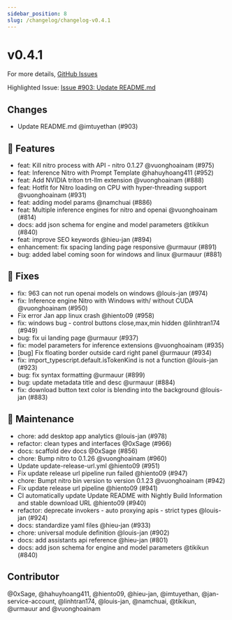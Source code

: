 ```yaml
---
sidebar_position: 8
slug: /changelog/changelog-v0.4.1
---
```

# v0.4.1

For more details, [GitHub Issues](https://github.com/janhq/jan/releases/tag/v0.4.1)

Highlighted Issue:  [Issue #903: Update README.md](https://github.com/janhq/jan/pull/903)

## Changes

- Update README.md @imtuyethan (#903)

## 🚀 Features

- feat: Kill nitro process with API - nitro 0.1.27 @vuonghoainam (#975)
- feat: Inference Nitro with Prompt Template @hahuyhoang411 (#952)
- feat: Add NVIDIA triton trt-llm extension @vuonghoainam (#888)
- feat: Hotfit for Nitro loading on CPU with hyper-threading support @vuonghoainam (#931)
- feat: adding model params @namchuai (#886)
- feat: Multiple inference engines for nitro and openai @vuonghoainam (#814)
- docs: add json schema for engine and model parameters @tikikun (#840)
- feat: improve SEO keywords @hieu-jan (#894)
- enhancement: fix spacing landing page responsive @urmauur (#891)
- bug: added label coming soon for windows and linux @urmauur (#881)

## 🐛 Fixes

- fix: 963 can not run openai models on windows @louis-jan (#974)
- fix: Inference engine Nitro with Windows with/ without CUDA @vuonghoainam (#950)
- Fix error Jan app linux crash @hiento09 (#958)
- fix: windows bug - control buttons close,max,min hidden @linhtran174 (#949)
- bug: fix ui landing page @urmauur (#937)
- fix: model parameters for inference extensions @vuonghoainam (#935)
- [bug] Fix floating border outside card right panel @urmauur (#934)
- fix: import\_typescript.default.isTokenKind is not a function @louis-jan (#923)
- bug: fix syntax formatting @urmauur (#899)
- bug:  update metadata title and desc @urmauur (#884)
- fix: download button text color is blending into the background @louis-jan (#883)

## 🧰 Maintenance

- chore: add desktop app analytics @louis-jan (#978)
- refactor: clean types and interfaces @0xSage (#966)
- docs: scaffold dev docs @0xSage (#856)
- chore: Bump nitro to 0.1.26 @vuonghoainam (#960)
- Update update-release-url.yml @hiento09 (#951)
- Fix update release url pipeline run failed @hiento09 (#947)
- chore: Bumpt nitro bin version to version 0.1.23 @vuonghoainam (#942)
- Fix update release url pipeline @hiento09 (#941)
- CI automatically update Update README with Nightly Build Information and stable download URL @hiento09 (#940)
- refactor: deprecate invokers - auto proxying apis - strict types @louis-jan (#924)
- docs: standardize yaml files @hieu-jan (#933)
- chore: universal module definition @louis-jan (#902)
- docs: add assistants api reference @hieu-jan (#801)
- docs: add json schema for engine and model parameters @tikikun (#840)

## Contributor

@0xSage, @hahuyhoang411, @hiento09, @hieu-jan, @imtuyethan, @jan-service-account, @linhtran174, @louis-jan, @namchuai, @tikikun, @urmauur and @vuonghoainam

